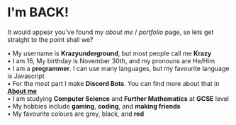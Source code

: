 
# **I'm BACK!**
It would appear you've found my *about me* / *portfolio* page, so lets get straight to the point shall we?

• My username is **Krazyunderground**, but most people call me **Krazy**<br />
• I am 16, My birthday is November 30th, and my pronouns are He/Him<br />
• I am a **programmer**. I can use many languages, but my favourite language is Javascript<br />
• For the most part I make **Discord Bots**. You can find more about that in <A href='/about'><strong>About me</strong></A><br />
• I am studying **Computer Science** and **Further Mathematics** at **GCSE** level<br />
• My hobbies include **gaming**, **coding**, and **making friends**<br />
• My favourite colours are grey, black, and **red**<br />
